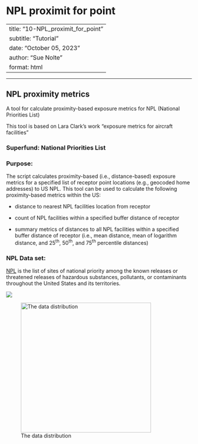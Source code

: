 # **NPL proximit for point** {.unnumbered}

|                                    |
|------------------------------------|
| title: "10-NPL_proximit_for_point" |
| subtitle: "Tutorial"               |
| date: "October 05, 2023"           |
| author: "Sue Nolte"                |
| format: html                       |

------------------------------------------------------------------------

## NPL proximity metrics

A tool for calculate proximity-based exposure metrics for NPL (National Priorities List)

This tool is based on Lara Clark's work "exposure metrics for aircraft facilities"

### Superfund: National Priorities List

### Purpose:

The script calculates proximity-based (i.e., distance-based) exposure metrics for a specified list of receptor point locations (e.g., geocoded home addresses) to US NPL. This tool can be used to calculate the following proximity-based metrics within the US:

-   distance to nearest NPL facilities location from receptor

-   count of NPL facilities within a specified buffer distance of receptor

-   summary metrics of distances to all NPL facilities within a specified buffer distance of receptor (i.e., mean distance, mean of logarithm distance, and 25^th^, 50^th^, and 75^th^ percentile distances)

### NPL Data set:

[NPL](https://www.epa.gov/superfund/superfund-national-priorities-list-npl) is the list of sites of national priority among the known releases or threatened releases of hazardous substances, pollutants, or contaminants throughout the United States and its territories.

![](images/npl_data3.jpg)

![The data distribution](images/npl_data.jpg){width="353"}
